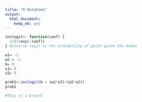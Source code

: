 ---
title: "R Notebook"
output:
  html_document: 
    keep_md: yes
---

```{r}
invlogit<- function(coef) {
  1/(1+exp(-coef))
} #inverse logit as for probability of point given the model

w1= -1
w2 = -1
b= 0
x1= 0
x2= 0

prob1<-invlogit(b + (w1*x1)+(w2*x2))
prob1

#This is a branch
```

